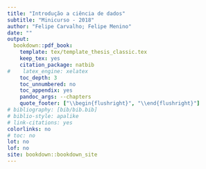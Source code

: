 ```yaml
--- 
title: "Introdução a ciência de dados"
subtitle: "Minicurso - 2018"
author: "Felipe Carvalho; Felipe Menino"
date: ""
output:
  bookdown::pdf_book:
    template: tex/template_thesis_classic.tex
    keep_tex: yes
    citation_package: natbib
#    latex_engine: xelatex
    toc_depth: 3
    toc_unnumbered: no
    toc_appendix: yes
    pandoc_args: --chapters
    quote_footer: ["\\begin{flushright}", "\\end{flushright}"]
# bibliography: [bib/bib.bib]
# biblio-style: apalike
# link-citations: yes
colorlinks: no  
# toc: no
lot: no
lof: no
site: bookdown::bookdown_site
---
```

